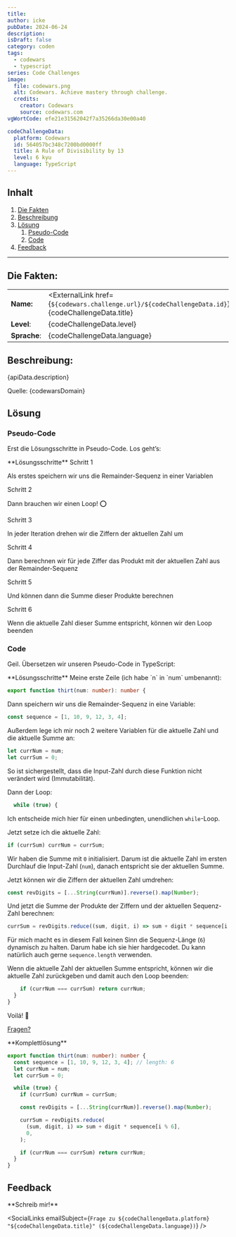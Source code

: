 ---
title:
author: icke
pubDate: 2024-06-24
description:
isDraft: false
category: coden
tags:
  - codewars
  - typescript
series: Code Challenges
image:
  file: codewars.png
  alt: Codewars. Achieve mastery through challenge.
  credits:
    creator: Codewars
    source: codewars.com
vgWortCode: efe21e31562042f7a35266da30e00a40

codeChallengeData:
  platform: Codewars
  id: 564057bc348c7200bd0000ff
  title: A Rule of Divisibility by 13
  level: 6 kyu
  language: TypeScript
---

## Inhalt

1. [Die Fakten](#)
1. [Beschreibung](#)
1. [Lösung](#)
   1. [Pseudo-Code](#)
   1. [Code](#)
1. [Feedback](#)

---

## Die Fakten:

|              |                                                                                                                   |
| ------------ | ----------------------------------------------------------------------------------------------------------------- |
| **Name:**    | <ExternalLink href={`${codewars.challenge.url}/${codeChallengeData.id}`}>{codeChallengeData.title}</ExternalLink> |
| **Level**:   | {codeChallengeData.level}                                                                                         |
| **Sprache**: | {codeChallengeData.language}                                                                                      |

## Beschreibung:

<FetchedMarkdown>{apiData.description}</FetchedMarkdown>

Quelle: <ExternalLink href={codewarsBaseURL}>{codewarsDomain}</ExternalLink>

## Lösung

### Pseudo-Code

Erst die Lösungsschritte in Pseudo-Code. Los geht’s:

<Accordion>
**Lösungsschritte**

<Accordion>
Schritt 1

Als erstes speichern wir uns die Remainder-Sequenz in einer Variablen

</Accordion>
<Accordion>
Schritt 2

Dann brauchen wir einen Loop! ⭕

</Accordion>
<Accordion>
Schritt 3

In jeder Iteration drehen wir die Ziffern der aktuellen Zahl um

</Accordion>
<Accordion>
Schritt 4

Dann berechnen wir für jede Ziffer das Produkt mit der aktuellen Zahl aus der Remainder-Sequenz

</Accordion>
<Accordion>
Schritt 5

Und können dann die Summe dieser Produkte berechnen

</Accordion>
<Accordion>
Schritt 6

Wenn die aktuelle Zahl dieser Summe entspricht, können wir den Loop beenden

</Accordion>

</Accordion>

### Code

Geil. Übersetzen wir unseren Pseudo-Code in TypeScript:

<Accordion>
**Lösungsschritte**

<Accordion>
Meine erste Zeile (ich habe `n` in `num` umbenannt):

```ts
export function thirt(num: number): number {
```

</Accordion>
<Accordion>
Dann speichern wir uns die Remainder-Sequenz in eine Variable:

```ts
const sequence = [1, 10, 9, 12, 3, 4];
```

</Accordion>
<Accordion>
Außerdem lege ich mir noch 2 weitere Variablen für die aktuelle Zahl und die aktuelle Summe an:

```ts
let currNum = num;
let currSum = 0;
```

So ist sichergestellt, dass die Input-Zahl durch diese Funktion nicht verändert wird (Immutabilität).

</Accordion>
<Accordion>
Dann der Loop:

```ts
  while (true) {
```

Ich entscheide mich hier für einen unbedingten, unendlichen `while`-Loop.

</Accordion>
<Accordion>
Jetzt setze ich die aktuelle Zahl:

```ts
if (currSum) currNum = currSum;
```

Wir haben die Summe mit `0` initialisiert. Darum ist die aktuelle Zahl im ersten Durchlauf die Input-Zahl (`num`), danach entspricht sie der aktuellen Summe.

</Accordion>
<Accordion>
Jetzt können wir die Ziffern der aktuellen Zahl umdrehen:

```ts
const revDigits = [...String(currNum)].reverse().map(Number);
```

</Accordion>
<Accordion>
Und jetzt die Summe der Produkte der Ziffern und der aktuellen Sequenz-Zahl berechnen:

```ts
currSum = revDigits.reduce((sum, digit, i) => sum + digit * sequence[i % 6], 0);
```

Für mich macht es in diesem Fall keinen Sinn die Sequenz-Länge (`6`) dynamisch zu halten. Darum habe ich sie hier hardgecodet. Du kann natürlich auch gerne `sequence.length` verwenden.

</Accordion>
<Accordion>
Wenn die aktuelle Zahl der aktuellen Summe entspricht, können wir die aktuelle Zahl zurückgeben und damit auch den Loop beenden:

```ts
    if (currNum === currSum) return currNum;
  }
}
```

Voilá! 💪

[Fragen?](#feedback)

</Accordion>
</Accordion>

<Accordion>
**Komplettlösung**

```ts
export function thirt(num: number): number {
  const sequence = [1, 10, 9, 12, 3, 4]; // length: 6
  let currNum = num;
  let currSum = 0;

  while (true) {
    if (currSum) currNum = currSum;

    const revDigits = [...String(currNum)].reverse().map(Number);

    currSum = revDigits.reduce(
      (sum, digit, i) => sum + digit * sequence[i % 6],
      0,
    );

    if (currNum === currSum) return currNum;
  }
}
```

</Accordion>

## Feedback

<Accordion>
**Schreib mir!**

<SocialLinks
  emailSubject={`Frage zu ${codeChallengeData.platform} "${codeChallengeData.title}" (${codeChallengeData.language})`}
/>

</Accordion>
